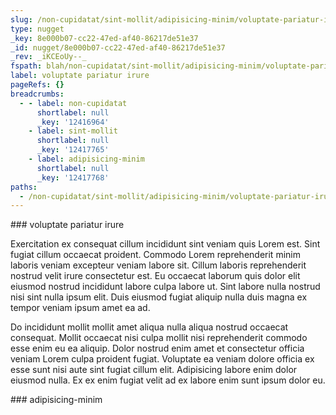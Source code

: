 ```yaml
---
slug: /non-cupidatat/sint-mollit/adipisicing-minim/voluptate-pariatur-irure
type: nugget
_key: 8e000b07-cc22-47ed-af40-86217de51e37
_id: nugget/8e000b07-cc22-47ed-af40-86217de51e37
_rev: _iKCEoUy--_
fspath: blah/non-cupidatat/sint-mollit/adipisicing-minim/voluptate-pariatur-irure.md
label: voluptate pariatur irure
pageRefs: {}
breadcrumbs:
  - - label: non-cupidatat
      shortlabel: null
      _key: '12416964'
    - label: sint-mollit
      shortlabel: null
      _key: '12417765'
    - label: adipisicing-minim
      shortlabel: null
      _key: '12417768'
paths:
  - /non-cupidatat/sint-mollit/adipisicing-minim/voluptate-pariatur-irure
---
```


<NuggetArea>
<Nugget slug="/non-cupidatat/sint-mollit/adipisicing-minim/voluptate-pariatur-irure" type="nugget" _key="8e000b07-cc22-47ed-af40-86217de51e37" _id="nugget/8e000b07-cc22-47ed-af40-86217de51e37" _rev="_iKCEoUy--_" fspath="blah/non-cupidatat/sint-mollit/adipisicing-minim/voluptate-pariatur-irure.md" label="voluptate pariatur irure" paths="/non-cupidatat/sint-mollit/adipisicing-minim/voluptate-pariatur-irure">
<NuggetBody>
### voluptate pariatur irure

Exercitation ex consequat cillum incididunt sint veniam quis Lorem est. Sint fugiat cillum occaecat proident. Commodo Lorem reprehenderit minim laboris veniam excepteur veniam labore sit. Cillum laboris reprehenderit nostrud velit irure consectetur est. Eu occaecat laborum quis dolor elit eiusmod nostrud incididunt labore culpa labore ut. Sint labore nulla nostrud nisi sint nulla ipsum elit. Duis eiusmod fugiat aliquip nulla duis magna ex tempor veniam ipsum amet ea ad.

Do incididunt mollit mollit amet aliqua nulla aliqua nostrud occaecat consequat. Mollit occaecat nisi culpa mollit nisi reprehenderit commodo esse enim eu ea aliquip. Dolor nostrud enim amet et consectetur officia veniam Lorem culpa proident fugiat. Voluptate ea veniam dolore officia ex esse sunt nisi aute sint fugiat cillum elit. Adipisicing labore enim dolor eiusmod nulla. Ex ex enim fugiat velit ad ex labore enim sunt ipsum dolor eu.

</NuggetBody>
<Breadcrumbs>
<Crumbs>
<Crumb _key="12416964" label="non-cupidatat" /><Crumb _key="12417765" label="sint-mollit" /><Crumb _key="12417768" label="adipisicing-minim" />
</Crumbs>
</Breadcrumbs>
</Nugget>

<NuggetsInbound>
</NuggetsInbound>
<NuggetsOutbound>
</NuggetsOutbound>
</NuggetArea>
<PassagesInbound>
<Passage direction="inbound" type="passage" _key="12417768" _id="passage/12417768" _rev="_iKCEoUu---" label="adipisicing-minim" passage="adipisicing-minim" fspath="blah/non-cupidatat/sint-mollit/adipisicing-minim" paths="/non-cupidatat/sint-mollit/adipisicing-minim" slug="/non-cupidatat/sint-mollit/adipisicing-minim">
<NuggetBody>
### adipisicing-minim

</NuggetBody>
<Breadcrumbs>
<Crumbs>
<Crumb _key="12416964" label="non-cupidatat" /><Crumb _key="12417765" label="sint-mollit" />
</Crumbs>
</Breadcrumbs>
</Passage>

</PassagesInbound>
<PassagesOutbound>
</PassagesOutbound>
